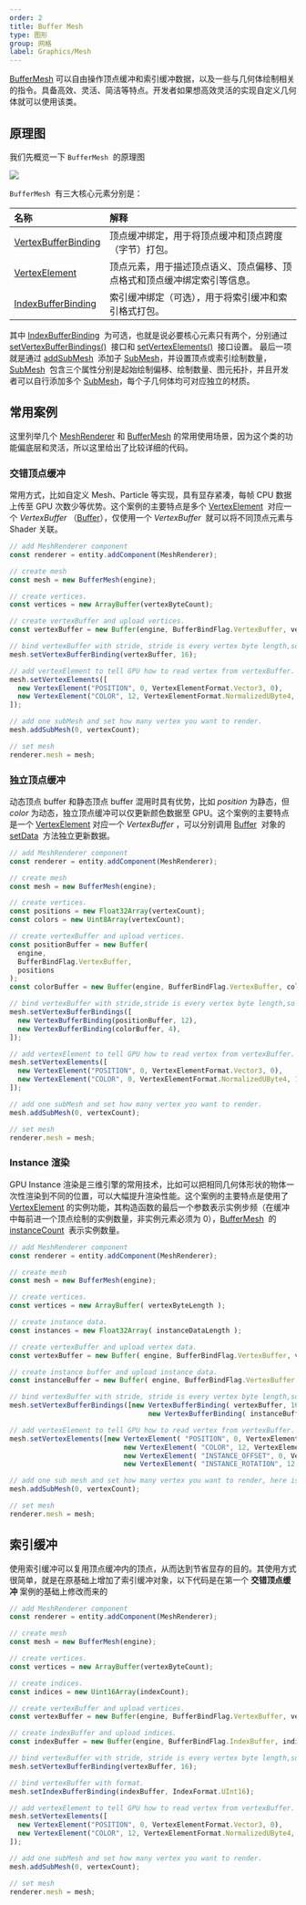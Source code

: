 ```yaml
---
order: 2
title: Buffer Mesh
type: 图形
group: 网格
label: Graphics/Mesh
---
```


[BufferMesh](/apis/core/#BufferMesh) 可以自由操作顶点缓冲和索引缓冲数据，以及一些与几何体绘制相关的指令。具备高效、灵活、简洁等特点。开发者如果想高效灵活的实现自定义几何体就可以使用该类。

## 原理图

我们先概览一下 `BufferMesh`  的原理图

<Image src="https://gw.alipayobjects.com/mdn/rms_7c464e/afts/img/A*piB3Q4501loAAAAAAAAAAAAAARQnAQ" />

`BufferMesh`  有三大核心元素分别是：

| 名称                                                  | 解释                                                                     |
| :---------------------------------------------------- | :----------------------------------------------------------------------- |
| [VertexBufferBinding](/apis/core/#VertexBufferBinding) | 顶点缓冲绑定，用于将顶点缓冲和顶点跨度（字节）打包。                     |
| [VertexElement](/apis/core/#VertexElement)             | 顶点元素，用于描述顶点语义、顶点偏移、顶点格式和顶点缓冲绑定索引等信息。 |
| [IndexBufferBinding](/apis/core/#IndexBufferBinding)   | 索引缓冲绑定（可选），用于将索引缓冲和索引格式打包。                     |

其中 [IndexBufferBinding](/apis/core/#IndexBufferBinding)  为可选，也就是说必要核心元素只有两个，分别通过 [setVertexBufferBindings()](/apis/core/#BufferMesh-setVertexBufferBindings)  接口和 [setVertexElements()](/apis/core/#BufferMesh-setVertexElements)  接口设置。 最后一项就是通过 [addSubMesh](/apis/core/#BufferMesh-addSubMesh)  添加子 [SubMesh](/apis/core/#SubMesh)，并设置顶点或索引绘制数量， [SubMesh](/apis/core/#SubMesh)  包含三个属性分别是起始绘制偏移、绘制数量、图元拓扑，并且开发者可以自行添加多个 [SubMesh](/apis/core/#SubMesh)，每个子几何体均可对应独立的材质。

## 常用案例

这里列举几个 [MeshRenderer](/apis/core/#MeshRenderer) 和 [BufferMesh](/apis/core/#BufferMesh) 的常用使用场景，因为这个类的功能偏底层和灵活，所以这里给出了比较详细的代码。

### 交错顶点缓冲

<Playground href="/embed/buffer-mesh-interleaved" />

常用方式，比如自定义 Mesh、Particle 等实现，具有显存紧凑，每帧 CPU 数据上传至 GPU 次数少等优势。这个案例的主要特点是多个 [VertexElement](/apis/core/#VertexElement)  对应一个 *VertexBuffer* （[Buffer](/apis/core/#Buffer)），仅使用一个 *VertexBuffer*  就可以将不同顶点元素与 Shader 关联。

```typescript
// add MeshRenderer component
const renderer = entity.addComponent(MeshRenderer);

// create mesh
const mesh = new BufferMesh(engine);

// create vertices.
const vertices = new ArrayBuffer(vertexByteCount);

// create vertexBuffer and upload vertices.
const vertexBuffer = new Buffer(engine, BufferBindFlag.VertexBuffer, vertices);

// bind vertexBuffer with stride, stride is every vertex byte length,so the value is 16.
mesh.setVertexBufferBinding(vertexBuffer, 16);

// add vertexElement to tell GPU how to read vertex from vertexBuffer.
mesh.setVertexElements([
  new VertexElement("POSITION", 0, VertexElementFormat.Vector3, 0),
  new VertexElement("COLOR", 12, VertexElementFormat.NormalizedUByte4, 0),
]);

// add one subMesh and set how many vertex you want to render.
mesh.addSubMesh(0, vertexCount);

// set mesh
renderer.mesh = mesh;
```

### 独立顶点缓冲

<Playground href="/embed/buffer-mesh-independent" />

动态顶点 buffer 和静态顶点 buffer 混用时具有优势，比如 _position_ 为静态，但 _color_ 为动态，独立顶点缓冲可以仅更新颜色数据至 GPU。这个案例的主要特点是一个 [VertexElement](/apis/core/#VertexElement) 对应一个 _VertexBuffer_ ，可以分别调用 [Buffer](/apis/core/#Buffer)  对象的 [setData](/apis/core/#Buffer-setData)  方法独立更新数据。

```typescript
// add MeshRenderer component
const renderer = entity.addComponent(MeshRenderer);

// create mesh
const mesh = new BufferMesh(engine);

// create vertices.
const positions = new Float32Array(vertexCount);
const colors = new Uint8Array(vertexCount);

// create vertexBuffer and upload vertices.
const positionBuffer = new Buffer(
  engine,
  BufferBindFlag.VertexBuffer,
  positions
);
const colorBuffer = new Buffer(engine, BufferBindFlag.VertexBuffer, colors);

// bind vertexBuffer with stride,stride is every vertex byte length,so the value is 12.
mesh.setVertexBufferBindings([
  new VertexBufferBinding(positionBuffer, 12),
  new VertexBufferBinding(colorBuffer, 4),
]);

// add vertexElement to tell GPU how to read vertex from vertexBuffer.
mesh.setVertexElements([
  new VertexElement("POSITION", 0, VertexElementFormat.Vector3, 0),
  new VertexElement("COLOR", 0, VertexElementFormat.NormalizedUByte4, 1),
]);

// add one subMesh and set how many vertex you want to render.
mesh.addSubMesh(0, vertexCount);

// set mesh
renderer.mesh = mesh;
```

### Instance 渲染

<Playground href="/embed/buffer-mesh-instance" />

GPU Instance 渲染是三维引擎的常用技术，比如可以把相同几何体形状的物体一次性渲染到不同的位置，可以大幅提升渲染性能。这个案例的主要特点是使用了 [VertexElement](/apis/core/#VertexElement) 的实例功能，其构造函数的最后一个参数表示实例步频（在缓冲中每前进一个顶点绘制的实例数量，非实例元素必须为 0），[BufferMesh](/apis/core/#BufferMesh)  的 [instanceCount](/apis/core/#BufferMesh-instanceCount)  表示实例数量。

```typescript
// add MeshRenderer component
const renderer = entity.addComponent(MeshRenderer);

// create mesh
const mesh = new BufferMesh(engine);

// create vertices.
const vertices = new ArrayBuffer( vertexByteLength );

// create instance data.
const instances = new Float32Array( instanceDataLength );

// create vertexBuffer and upload vertex data.
const vertexBuffer = new Buffer( engine, BufferBindFlag.VertexBuffer, vertices );

// create instance buffer and upload instance data.
const instanceBuffer = new Buffer( engine, BufferBindFlag.VertexBuffer, instances );

// bind vertexBuffer with stride, stride is every vertex byte length,so the value is 16.
mesh.setVertexBufferBindings([new VertexBufferBinding( vertexBuffer, 16 ),
                                  new VertexBufferBinding( instanceBuffer, 12 )]);

// add vertexElement to tell GPU how to read vertex from vertexBuffer.
mesh.setVertexElements([new VertexElement( "POSITION", 0, VertexElementFormat.Vector3, 0 ),
                            new VertexElement( "COLOR", 12, VertexElementFormat.NormalizedUByte4, 0 ),
                            new VertexElement( "INSTANCE_OFFSET", 0, VertexElementFormat.Vector3, 1 , 1 ),
                            new VertexElement( "INSTANCE_ROTATION", 12, VertexElementFormat.Vector3, 1 , 1 )]]);

// add one sub mesh and set how many vertex you want to render, here is full vertexCount.
mesh.addSubMesh(0, vertexCount);

// set mesh
renderer.mesh = mesh;
```

## 索引缓冲

使用索引缓冲可以复用顶点缓冲内的顶点，从而达到节省显存的目的。其使用方式很简单，就是在原基础上增加了索引缓冲对象，以下代码是在第一个 **交错顶点缓冲** 案例的基础上修改而来的

```typescript
// add MeshRenderer component
const renderer = entity.addComponent(MeshRenderer);

// create mesh
const mesh = new BufferMesh(engine);

// create vertices.
const vertices = new ArrayBuffer(vertexByteCount);

// create indices.
const indices = new Uint16Array(indexCount);

// create vertexBuffer and upload vertices.
const vertexBuffer = new Buffer(engine, BufferBindFlag.VertexBuffer, vertices);

// create indexBuffer and upload indices.
const indexBuffer = new Buffer(engine, BufferBindFlag.IndexBuffer, indices);

// bind vertexBuffer with stride, stride is every vertex byte length,so the value is 16.
mesh.setVertexBufferBinding(vertexBuffer, 16);

// bind vertexBuffer with format.
mesh.setIndexBufferBinding(indexBuffer, IndexFormat.UInt16);

// add vertexElement to tell GPU how to read vertex from vertexBuffer.
mesh.setVertexElements([
  new VertexElement("POSITION", 0, VertexElementFormat.Vector3, 0),
  new VertexElement("COLOR", 12, VertexElementFormat.NormalizedUByte4, 0),
]);

// add one subMesh and set how many vertex you want to render.
mesh.addSubMesh(0, vertexCount);

// set mesh
renderer.mesh = mesh;
```
